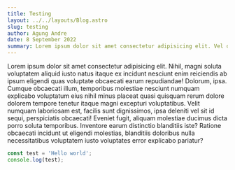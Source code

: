 ```yaml
---
title: Testing
layout: ../../layouts/Blog.astro
slug: testing
author: Agung Andre
date: 8 September 2022
summary: Lorem ipsum dolor sit amet consectetur adipisicing elit. Vel quibusdam voluptatem quidem cupiditate ullam amet iusto blanditiis qui illum nisi maiores laudantium, reprehenderit exercitationem asperiores officiis fugit incidunt, numquam delectus ab. Facere iste delectus maxime est asperiores natus a placeat reprehenderit? Saepe eveniet at animi ipsa libero! Facilis, quod repellat.
---
```

Lorem ipsum dolor sit amet consectetur adipisicing elit. Nihil, magni soluta voluptatem aliquid iusto natus itaque ex incidunt nesciunt enim reiciendis ab ipsum eligendi quas voluptate obcaecati earum repudiandae! Dolorum, ipsa. Cumque obcaecati illum, temporibus molestiae nesciunt numquam explicabo voluptatum eius nihil minus placeat quasi quisquam rerum dolore dolorem tempore tenetur itaque magni excepturi voluptatibus. Velit numquam laboriosam est, facilis sunt dignissimos, ipsa deleniti vel sit id sequi, perspiciatis obcaecati! Eveniet fugit, aliquam molestiae ducimus dicta porro soluta temporibus. Inventore earum distinctio blanditiis iste? Ratione obcaecati incidunt ut eligendi molestias, blanditiis doloribus nulla necessitatibus voluptatem iusto voluptates error explicabo pariatur?

```typescript
const test = 'Hello world';
console.log(test);
```
